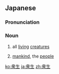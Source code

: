 {{also|眾生|众生}}
==Japanese==
{{ja-kanjitab|しゅ|しょう|k2=じょう|r=y|yomi=o}}

===Pronunciation===
{{ja-pron|しゅじょう|y=o}}

===Noun===
{{ja-noun|しゅじょう}}

# {{lb|ja|Buddhism|sort=しゅじょう}} all [[living]] [[creatures]]
# [[mankind]], the [[people]]

[[ko:衆生]]
[[ja:衆生]]
[[zh:衆生]]